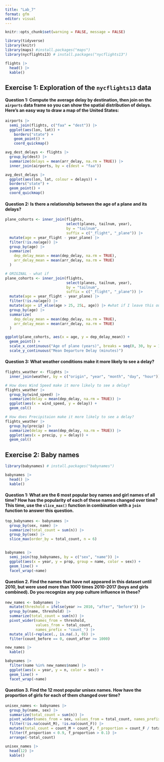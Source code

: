 ```yaml
---
title: "Lab_7"
format: gfm
editor: visual
---
```


```r
knitr::opts_chunk$set(warning = FALSE, message = FALSE)
```

```r
library(tidyverse)
library(knitr)
library(maps) #install.packages("maps")
library(nycflights13) # install.packages("nycflights13")

flights |>
  head() |>
  kable()
```

## **Exercise 1: Exploration of the `nycflights13` data**

#### **Question 1: Compute the average delay by destination, then join on the `airports` data frame so you can show the spatial distribution of delays. Here’s an easy way to draw a map of the United States:**

```r
airports |>
  semi_join(flights, c("faa" = "dest")) |>
  ggplot(aes(lon, lat)) +
    borders("state") +
    geom_point() +
    coord_quickmap()
```

```r
avg_dest_delays <- flights |> 
  group_by(dest) |> 
  summarize(delays = mean(arr_delay, na.rm = TRUE)) |> 
  inner_join(airports, by = c(dest = "faa"))
```

```r
avg_dest_delays |>
  ggplot(aes(lon, lat, colour = delays)) +
  borders("state") +
  geom_point() +
  coord_quickmap()
```

#### **Question 2: Is there a relationship between the age of a plane and its delays?**

```r
plane_cohorts <- inner_join(flights,
                            select(planes, tailnum, year),
                            by = "tailnum",
                            suffix = c("_flight", "_plane")) |> 
  mutate(age = year_flight - year_plane) |>
  filter(!is.na(age)) |>
  group_by(age) |>
  summarize(
    dep_delay_mean = mean(dep_delay, na.rm = TRUE),
    arr_delay_mean = mean(arr_delay, na.rm = TRUE)
  )
```

```r
# ORIGINAL - what if
plane_cohorts <- inner_join(flights,
                            select(planes, tailnum, year),
                            by = "tailnum",
                            suffix = c("_flight", "_plane")) |> 
  mutate(age = year_flight - year_plane) |>
  filter(!is.na(age)) |>
  mutate(age = if_else(age > 25, 25L, age)) |> #what if I leave this out?
  group_by(age) |>
  summarize(
    dep_delay_mean = mean(dep_delay, na.rm = TRUE),
    arr_delay_mean = mean(arr_delay, na.rm = TRUE)
  )
```

```r
ggplot(plane_cohorts, aes(x = age, y = dep_delay_mean)) +
  geom_point() +
  scale_x_continuous("Age of plane (years)", breaks = seq(0, 30, by = 10)) +
  scale_y_continuous("Mean Departure Delay (minutes)")
```

#### **Question 3: What weather conditions make it more likely to see a delay?**

```r
flights_weather <- flights |> 
  inner_join(weather, by = c("origin", "year", "month", "day", "hour"))

# How does Wind Speed make it more likely to see a delay?
flights_weather |> 
  group_by(wind_speed) |> 
  summarize(delay = mean(dep_delay, na.rm = TRUE)) |> 
  ggplot(aes(x = wind_speed, y = delay)) +
  geom_col()

# How does Precipitaion make it more likely to see a delay?
flights_weather |> 
  group_by(precip) |> 
  summarize(delay = mean(dep_delay, na.rm = TRUE)) |> 
  ggplot(aes(x = precip, y = delay)) +
  geom_col()
```

## **Exercise 2: Baby names**

```r
library(babynames) # install.packages("babynames")

babynames |>
  head() |>
  kable()
```

#### **Question 1: What are the 6 most popular boy names and girl names of all time? How has the popularity of each of these names changed over time? This time, use the `slice_max()` function in combination with a `join` function to answer this question.**

```r
top_babynames <- babynames |> 
  group_by(sex, name) |> 
  summarize(total_count = sum(n)) |> 
  group_by(sex) |>
  slice_max(order_by = total_count, n = 6)
  
```

```r
babynames |> 
  semi_join(top_babynames, by = c("sex", "name")) |>
  ggplot(aes(x = year, y = prop, group = name, color = sex)) +
  geom_line() +
  facet_wrap(~name)
```

#### **Question 2. Find the names that have not appeared in this dataset until 2010, but were used more than 1000 times 2010-2017 (boys and girls combined). Do you recognize any pop culture influence in these?**

```r
new_names <- babynames |> 
  mutate(threshold = ifelse(year >= 2010, "after", "before")) |>
  group_by(name, threshold) |> 
  summarize(total_count = sum(n)) |>
  pivot_wider(names_from = threshold,
              values_from = total_count,
              names_prefix = "count_") |> 
  mutate_all(~replace(., is.na(.), 0)) |>
  filter(count_before == 0, count_after >= 1000) 

new_names |> 
  kable()
```

```r
babynames |>
  filter(name %in% new_names$name) |>
  ggplot(aes(x = year, y = n, color = sex)) +
  geom_line() +
  facet_wrap(~name)
```

#### **Question 3. Find the 12 most popular unisex names. How have the proportion of girls for each of them changed over time?**

```r
unisex_names <- babynames |> 
  group_by(name, sex) |> 
  summarize(total_count = sum(n)) |> 
  pivot_wider(names_from = sex, values_from = total_count, names_prefix = "count_") |> 
  filter(!is.na(count_M), !is.na(count_F)) |>
  mutate(total_count = count_M + count_F, f_proportion = count_F / total_count) |>
  filter(f_proportion < 0.9, f_proportion > 0.1) |>
  arrange(-total_count)

unisex_names |>
  head(12) |>
  kable()
```
